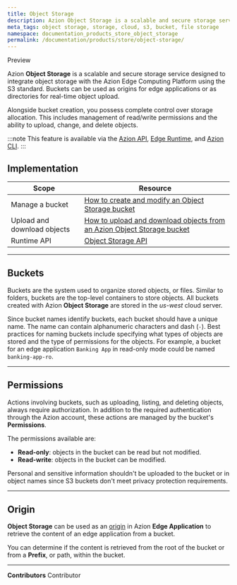 ```yaml
---
title: Object Storage
description: Azion Object Storage is a scalable and secure storage service designed to integrate object storage with the Azion Edge Computing Platform using the S3 standard.
meta_tags: object storage, storage, cloud, s3, bucket, file storage
namespace: documentation_products_store_object_storage
permalink: /documentation/products/store/object-storage/
---
```



<Badge variant="accent">
  Preview
</Badge>

Azion **Object Storage** is a scalable and secure storage service designed to integrate object storage with the Azion Edge Computing Platform using the S3 standard. Buckets can be used as origins for edge applications or as directories for real-time object upload.

Alongside bucket creation, you possess complete control over storage allocation. This includes management of read/write permissions and the ability to upload, change, and delete objects.

:::note
This feature is available via the [Azion API](https://api.azion.com), [Edge Runtime](/en/documentation/devtools/runtime/overview/), and [Azion CLI](/en/documentation/products/azion-cli/overview/).
:::

## Implementation

| Scope | Resource |
| --- | --- |
| Manage a bucket | [How to create and modify an Object Storage bucket](/en/documentation/products/guides/how-to-create-and-modify-bucket/) |
| Upload and download objects | [How to upload and download objects from an Azion Object Storage bucket](/en/documentation/products/guides/how-to-upload-and-download-objects-from-bucket/) |
| Runtime API | [Object Storage API](/en/documentation/devtools/runtime/api-reference/storage/) |

---

## Buckets

Buckets are the system used to organize stored objects, or files. Similar to folders, buckets are the top-level containers to store objects. All buckets created with Azion **Object Storage** are stored in the *us-west* cloud server.

Since bucket names identify buckets, each bucket should have a unique name. The name can contain alphanumeric characters and dash (`-`). Best practices for naming buckets include specifying what types of objects are stored and the type of permissions for the objects. For example, a bucket for an edge application `Banking App` in read-only mode could be named `banking-app-ro`.

---

## Permissions

Actions involving buckets, such as uploading, listing, and deleting objects, always require authorization. In addition to the required authentication through the Azion account, these actions are managed by the bucket's **Permissions**.

The permissions available are:

- **Read-only**: objects in the bucket can be read but not modified.
- **Read-write**: objects in the bucket can be modified.

Personal and sensitive information shouldn't be uploaded to the bucket or in object names since S3 buckets don't meet privacy protection requirements.

---

## Origin

**Object Storage** can be used as an [origin](/en/documentation/products/build/edge-application/origins/#object-storage) in Azion **Edge Application** to retrieve the content of an edge application from a bucket.

You can determine if the content is retrieved from the root of the bucket or from a **Prefix**, or path, within the bucket.

---


**Contributors** <ContributorList>Contributor</ContributorList>
